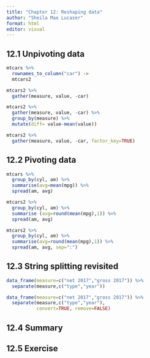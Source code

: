 ---
title: "Chapter 12: Reshaping data"
author: "Sheila Mae Lucaser"
format: html
editor: visual
---

## 12.1 Unpivoting data

```{r}
mtcars %>% 
  rownames_to_column("car") ->
  mtcars2
```

```{r}
mtcars2 %>% 
  gather(measure, value, -car)
```

```{r}
mtcars2 %>% 
  gather(measure, value, -car) %>% 
  group_by(measure) %>% 
  mutate(diff= value-mean(value))
```

```{r}
mtcars2 %>% 
  gather(measure, value, -car, factor_key=TRUE)
```

## 12.2 Pivoting data

```{r}
mtcars %>% 
  group_by(cyl, am) %>% 
  summarise(avg=mean(mpg)) %>% 
  spread(am, avg)
```

```{r}
mtcars2 %>% 
  group_by(cyl, am) %>% 
  summarise (avg=round(mean(mpg),1)) %>% 
  spread(am, avg)
```

```{r}
mtcars2 %>% 
  group_by(cyl, am) %>% 
  summarise(avg=round(mean(mpg),1)) %>% 
  spread(am, avg, sep=":")
```

## 12.3 String splitting revisited

```{r}
data_frame(measure=c("net 2017","gross 2017")) %>% 
  separate(measure,c("type","year"))
```

```{r}
data_frame(measure=c("net 2017","gross 2017")) %>% 
  separate(measure,c("type","year"),
           convert=TRUE, remove=FALSE)
```

## 12.4 Summary

## 12.5 Exercise

